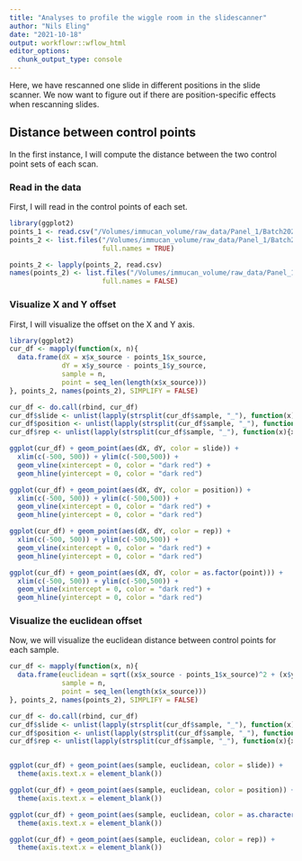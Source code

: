 ```yaml
---
title: "Analyses to profile the wiggle room in the slidescanner"
author: "Nils Eling"
date: "2021-10-18"
output: workflowr::wflow_html
editor_options:
  chunk_output_type: console
---
```


Here, we have rescanned one slide in different positions in the slide scanner.
We now want to figure out if there are position-specific effects when
rescanning slides.


## Distance between control points

In the first instance, I will compute the distance between the two control point
sets of each scan.

### Read in the data

First, I will read in the control points of each set.

```r
library(ggplot2)
points_1 <- read.csv("/Volumes/immucan_volume/raw_data/Panel_1/Batch20210304_workflow_paper/IF_regions_validations/control_points_posttransformation/IMMUcan_WFLOW_Batch20210304_10069606-SPECT-VAR-TIS-01-IMC-01.csv")
points_2 <- list.files("/Volumes/immucan_volume/raw_data/Panel_1/Batch20210304_workflow_paper/IF_regions_validations/control_points_posttransformation_offset_test/",
                       full.names = TRUE)

points_2 <- lapply(points_2, read.csv)
names(points_2) <- list.files("/Volumes/immucan_volume/raw_data/Panel_1/Batch20210304_workflow_paper/IF_regions_validations/control_points_posttransformation_offset_test/",
                       full.names = FALSE)
```

### Visualize X and Y offset

First, I will visualize the offset on the X and Y axis.

```r
library(ggplot2)
cur_df <- mapply(function(x, n){
  data.frame(dX = x$x_source - points_1$x_source,
             dY = x$y_source - points_1$y_source,
             sample = n,
             point = seq_len(length(x$x_source)))
}, points_2, names(points_2), SIMPLIFY = FALSE)

cur_df <- do.call(rbind, cur_df)
cur_df$slide <- unlist(lapply(strsplit(cur_df$sample, "_"), function(x){x[2]}))
cur_df$position <- unlist(lapply(strsplit(cur_df$sample, "_"), function(x){x[3]}))
cur_df$rep <- unlist(lapply(strsplit(cur_df$sample, "_"), function(x){x[4]}))

ggplot(cur_df) + geom_point(aes(dX, dY, color = slide)) + 
  xlim(c(-500, 500)) + ylim(c(-500,500)) + 
  geom_vline(xintercept = 0, color = "dark red") + 
  geom_hline(yintercept = 0, color = "dark red")

ggplot(cur_df) + geom_point(aes(dX, dY, color = position)) + 
  xlim(c(-500, 500)) + ylim(c(-500,500)) + 
  geom_vline(xintercept = 0, color = "dark red") + 
  geom_hline(yintercept = 0, color = "dark red")

ggplot(cur_df) + geom_point(aes(dX, dY, color = rep)) + 
  xlim(c(-500, 500)) + ylim(c(-500,500)) + 
  geom_vline(xintercept = 0, color = "dark red") + 
  geom_hline(yintercept = 0, color = "dark red")

ggplot(cur_df) + geom_point(aes(dX, dY, color = as.factor(point))) + 
  xlim(c(-500, 500)) + ylim(c(-500,500)) + 
  geom_vline(xintercept = 0, color = "dark red") + 
  geom_hline(yintercept = 0, color = "dark red")
```

### Visualize the euclidean offset

Now, we will visualize the euclidean distance between control points for each 
sample.

```r
cur_df <- mapply(function(x, n){
  data.frame(euclidean = sqrt((x$x_source - points_1$x_source)^2 + (x$y_source - points_1$y_source)^2),
             sample = n,
             point = seq_len(length(x$x_source)))
}, points_2, names(points_2), SIMPLIFY = FALSE)

cur_df <- do.call(rbind, cur_df)
cur_df$slide <- unlist(lapply(strsplit(cur_df$sample, "_"), function(x){x[2]}))
cur_df$position <- unlist(lapply(strsplit(cur_df$sample, "_"), function(x){x[3]}))
cur_df$rep <- unlist(lapply(strsplit(cur_df$sample, "_"), function(x){x[4]}))


ggplot(cur_df) + geom_point(aes(sample, euclidean, color = slide)) +
  theme(axis.text.x = element_blank())

ggplot(cur_df) + geom_point(aes(sample, euclidean, color = position)) +
  theme(axis.text.x = element_blank())

ggplot(cur_df) + geom_point(aes(sample, euclidean, color = as.character(point))) +
  theme(axis.text.x = element_blank())

ggplot(cur_df) + geom_point(aes(sample, euclidean, color = rep)) +
  theme(axis.text.x = element_blank())
```

